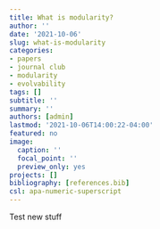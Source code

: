 ```yaml
---
title: What is modularity?
author: ''
date: '2021-10-06'
slug: what-is-modularity
categories:
- papers
- journal club
- modularity
- evolvability
tags: []
subtitle: ''
summary: ''
authors: [admin]
lastmod: '2021-10-06T14:00:22-04:00'
featured: no
image:
  caption: ''
  focal_point: ''
  preview_only: yes
projects: []
bibliography: [references.bib]
csl: apa-numeric-superscript
---
```


Test new stuff

